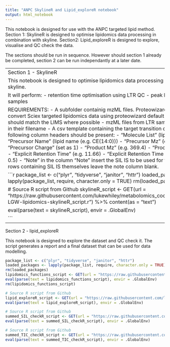 ```yaml
---
title: "ANPC SkylineR and Lipid_exploreR notebook"
output: html_notebook
---
```

This notebook is designed for use with the ANPC targeted lipid method. 
Section 1: SkylineR is designed to optimise lipidomics data processing in combination with skyline.
Section2: Lipid_exploreR is designed to explore, visualise and QC check the data.

The sections should be run in sequence. However should section 1 already be completed, section 2 can be run independantly at a later date.

------------------------------------------------------------------------------------------------------------------------------------------------------------------------------------------------------
Section 1 - SkylineR

This notebook is designed to optimise lipidomics data processing in combination with skyline.

It will perform:
- retention time optimisation using LTR QC
- peak boundary fitting to all samples

REQUIREMENTS:
- A subfolder containig mzML files. Proteowizard should be used to convert Sciex targeted lipidomics data using proteowizard default settings
- Filename should match the LIMS where possible
- mzML files from LTR samples must have "LTR" in their filename
- A csv template containing the target transition details. ONLY the following column headers should be present: 
      - "Molecule List" (lipid family (e.g. CE))
      - "Precursor Name" (lipid name (e.g. CE(14:0)))
      - "Precursor Mz" (e.g. 614.6)
      - "Precursor Charge" (set as 1)
      - "Product Mz" (e.g. 369.4)
      - "Product Charge" (set as 1)
      - "Explicit Retention Time" (e.g. 11.66)
      - "Explicit Retention Time Window" (leave at 0.5)
      - "Note" in the column "Note" insert the SIL IS to be used for the target lipid. For the rows containing SIL IS themselves leave the note column blank.



```r
package_list <- c("plyr", "tidyverse", "janitor", "httr")
loaded_packages <- lapply(package_list, require, character.only = TRUE)
rm(loaded_packages)

# Source R script from Github
skylineR_script <- GET(url = "https://raw.githubusercontent.com/lukewhiley/metabolomics_code/main/scripts/2021-LGW-lipidomics-skylineR_script.r") %>% content(as = "text")

eval(parse(text = skylineR_script), envir = .GlobalEnv)


```



-----------------------------------------------------------------------------------------------------------------------------------------------------------------------------------------------------------

Section 2 - lipid_exploreR

This notebook is designed to explore the dataset and QC check it. The script generates a report and a final dataset that can be used for data modelling.

```r
package_list <- c("plyr", "tidyverse", "janitor", "httr")
loaded_packages <- lapply(package_list, require, character.only = TRUE)
rm(loaded_packages)
lipidomics_functions_script <- GET(url = "https://raw.githubusercontent.com/lukewhiley/metabolomics_code/main/functions/LGW_function_lipidomics_tools.r") %>% content(as = "text")
eval(parse(text = lipidomics_functions_script), envir = .GlobalEnv)
rm(lipidomics_functions_script)

# Source R script from Github
lipid_exploreR_script <- GET(url = "https://raw.githubusercontent.com/lukewhiley/metabolomics_code/main/scripts/2021-LGW-lipidomics-lipid_exploreR_script.R") %>% content(as = "text")
eval(parse(text = lipid_exploreR_script), envir = .GlobalEnv)

# Source R script from Github
summed_SIL_checkR_script <- GET(url = "https://raw.githubusercontent.com/lukewhiley/metabolomics_code/main/scripts/2021-LGW-lipidomics-summed_SIL_checkR_script.r") %>% content(as = "text")
eval(parse(text = summed_SIL_checkR_script), envir = .GlobalEnv)

# Source R script from Github
summed_TIC_checkR_script <- GET(url = "https://raw.githubusercontent.com/lukewhiley/metabolomics_code/main/scripts/2021-LGW-lipidomics_summed_TIC_checkR.R") %>% content(as = "text")
eval(parse(text = summed_TIC_checkR_script), envir = .GlobalEnv)

```